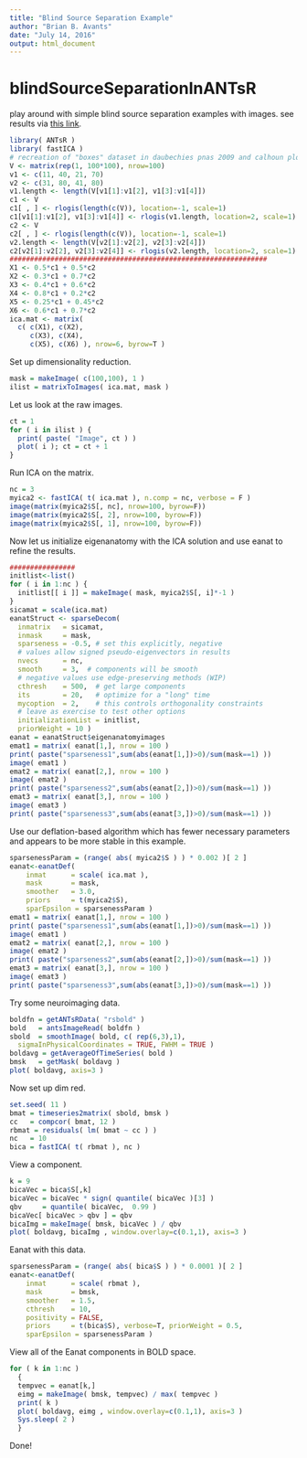 ```yaml
---
title: "Blind Source Separation Example"
author: "Brian B. Avants"
date: "July 14, 2016"
output: html_document
---
```


# blindSourceSeparationInANTsR

play around with simple blind source separation examples with images.   see results via [this link](https://htmlpreview.github.io/?https://github.com/stnava/blindSourceSeparationInANTsR/blob/master/README.html).

```r
library( ANTsR )
library( fastICA )
# recreation of "boxes" dataset in daubechies pnas 2009 and calhoun plos one 2013
V <- matrix(rep(1, 100*100), nrow=100)
v1 <- c(11, 40, 21, 70)
v2 <- c(31, 80, 41, 80)
v1.length <- length(V[v1[1]:v1[2], v1[3]:v1[4]])
c1 <- V
c1[ , ] <- rlogis(length(c(V)), location=-1, scale=1)
c1[v1[1]:v1[2], v1[3]:v1[4]] <- rlogis(v1.length, location=2, scale=1)
c2 <- V
c2[ , ] <- rlogis(length(c(V)), location=-1, scale=1)
v2.length <- length(V[v2[1]:v2[2], v2[3]:v2[4]])
c2[v2[1]:v2[2], v2[3]:v2[4]] <- rlogis(v2.length, location=2, scale=1)
###############################################################
X1 <- 0.5*c1 + 0.5*c2
X2 <- 0.3*c1 + 0.7*c2
X3 <- 0.4*c1 + 0.6*c2
X4 <- 0.8*c1 + 0.2*c2
X5 <- 0.25*c1 + 0.45*c2
X6 <- 0.6*c1 + 0.7*c2
ica.mat <- matrix( 
  c( c(X1), c(X2), 
     c(X3), c(X4),
     c(X5), c(X6) ), nrow=6, byrow=T )
```


Set up dimensionality reduction.
```r
mask = makeImage( c(100,100), 1 )
ilist = matrixToImages( ica.mat, mask )
```

Let us look at the raw images.

```r
ct = 1
for ( i in ilist ) {
  print( paste( "Image", ct ) )
  plot( i ); ct = ct + 1
}
```

Run ICA on the matrix.

```r
nc = 3
myica2 <- fastICA( t( ica.mat ), n.comp = nc, verbose = F )
image(matrix(myica2$S[, nc], nrow=100, byrow=F))
image(matrix(myica2$S[, 2], nrow=100, byrow=F))
image(matrix(myica2$S[, 1], nrow=100, byrow=F))
```


Now let us initialize eigenanatomy with the ICA solution 
and use eanat to refine the results.

```r
################
initlist<-list()
for ( i in 1:nc ) {
  initlist[[ i ]] = makeImage( mask, myica2$S[, i]*-1 )
}
sicamat = scale(ica.mat)
eanatStruct <- sparseDecom( 
  inmatrix   = sicamat, 
  inmask     = mask,
  sparseness = -0.5, # set this explicitly, negative
  # values allow signed pseudo-eigenvectors in results
  nvecs      = nc,
  smooth     = 3,  # components will be smooth
  # negative values use edge-preserving methods (WIP)
  cthresh    = 500,  # get large components
  its        = 20,   # optimize for a "long" time
  mycoption  = 2,    # this controls orthogonality constraints
  # leave as exercise to test other options
  initializationList = initlist,
  priorWeight = 10 )
eanat = eanatStruct$eigenanatomyimages 
emat1 = matrix( eanat[1,], nrow = 100 ) 
print( paste("sparseness1",sum(abs(eanat[1,])>0)/sum(mask==1) ))
image( emat1 )
emat2 = matrix( eanat[2,], nrow = 100 )
image( emat2 )
print( paste("sparseness2",sum(abs(eanat[2,])>0)/sum(mask==1) ))
emat3 = matrix( eanat[3,], nrow = 100 )
image( emat3 )
print( paste("sparseness3",sum(abs(eanat[3,])>0)/sum(mask==1) ))
```

Use our deflation-based algorithm which has fewer 
necessary parameters and appears to be more stable 
in this example.

```r
sparsenessParam = (range( abs( myica2$S ) ) * 0.002 )[ 2 ] 
eanat<-eanatDef( 
    inmat      = scale( ica.mat ),
    mask       = mask, 
    smoother   = 3.0,
    priors     = t(myica2$S),
    sparEpsilon = sparsenessParam ) 
emat1 = matrix( eanat[1,], nrow = 100 ) 
print( paste("sparseness1",sum(abs(eanat[1,])>0)/sum(mask==1) ))
image( emat1 )
emat2 = matrix( eanat[2,], nrow = 100 )
image( emat2 )
print( paste("sparseness2",sum(abs(eanat[2,])>0)/sum(mask==1) ))
emat3 = matrix( eanat[3,], nrow = 100 )
image( emat3 )
print( paste("sparseness3",sum(abs(eanat[3,])>0)/sum(mask==1) ))
```

Try some neuroimaging data.

```r
boldfn = getANTsRData( "rsbold" )
bold   = antsImageRead( boldfn )
sbold  = smoothImage( bold, c( rep(6,3),1),
  sigmaInPhysicalCoordinates = TRUE, FWHM = TRUE )
boldavg = getAverageOfTimeSeries( bold )
bmsk   = getMask( boldavg )
plot( boldavg, axis=3 )
```

Now set up dim red.

```r
set.seed( 11 )
bmat = timeseries2matrix( sbold, bmsk )
cc   = compcor( bmat, 12 )
rbmat = residuals( lm( bmat ~ cc ) )
nc   = 10
bica = fastICA( t( rbmat ), nc )
```

View a component.

```r
k = 9
bicaVec = bica$S[,k]
bicaVec = bicaVec * sign( quantile( bicaVec )[3] )
qbv     = quantile( bicaVec,  0.99 )
bicaVec[ bicaVec > qbv ] = qbv
bicaImg = makeImage( bmsk, bicaVec ) / qbv
plot( boldavg, bicaImg , window.overlay=c(0.1,1), axis=3 )
```


Eanat with this data.

```r
sparsenessParam = (range( abs( bica$S ) ) * 0.0001 )[ 2 ] 
eanat<-eanatDef( 
    inmat      = scale( rbmat ),
    mask       = bmsk, 
    smoother   = 1.5,
    cthresh    = 10,
    positivity = FALSE,
    priors     = t(bica$S), verbose=T, priorWeight = 0.5,
    sparEpsilon = sparsenessParam ) 
```

View  all of the Eanat components in BOLD space.

```r
for ( k in 1:nc )
  {
  tempvec = eanat[k,]
  eimg = makeImage( bmsk, tempvec) / max( tempvec )
  print( k )
  plot( boldavg, eimg , window.overlay=c(0.1,1), axis=3 )
  Sys.sleep( 2 )
  }
```

Done!